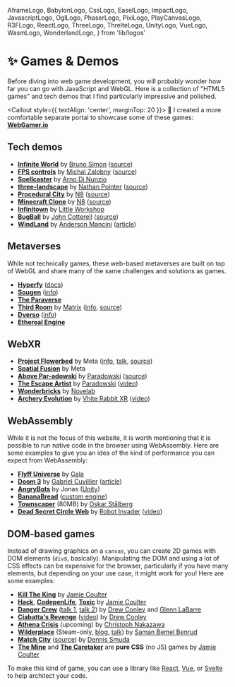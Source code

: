   AframeLogo,
  BabylonLogo,
  CssLogo,
  EaselLogo,
  ImpactLogo,
  JavascriptLogo,
  OglLogo,
  PhaserLogo,
  PixiLogo,
  PlayCanvasLogo,
  R3FLogo,
  ReactLogo,
  ThreeLogo,
  ThrelteLogo,
  UnityLogo,
  VueLogo,
  WasmLogo,
  WonderlandLogo,
} from 'lib/logos'

# ✨ Games & Demos

<NoBulletListStyles />

Before diving into web game development, you will probably wonder how far you can go with JavaScript and WebGL. Here is a collection of "HTML5 games" and tech demos that I find particularly impressive and polished.

<Callout style={{ textAlign: 'center', marginTop: 20 }}>
  🎉 I created a more comfortable separate portal to showcase some of these games:
  [**WebGamer.io**](https://webgamer.io)
</Callout>

<div style={{ margin: '32px 0' }}>
  <Games />
</div>

## Tech demos

- <ThreeLogo /> [**Infinite World**](https://infinite-world.vercel.app/) by [Bruno
  Simon](https://twitter.com/bruno_simon) ([source](https://github.com/brunosimon/infinite-world))
- <ThreeLogo /> [**FPS controls**](https://portfolio2022.michalzalobny.com/projects/first-person) by
  [Michal Zalobny](https://twitter.com/michalzalobny/status/1589575885601968128)
  ([source](https://github.com/michalzalobny/creative-bay/tree/main/src/containers/projects/FirstPerson))
- <ThreeLogo /> [**Spellcaster**](https://adinunz.io/spellcaster/) by [Arno Di
  Nunzio](https://twitter.com/aqro)
- <R3FLogo /> [**three-landscape**](https://three-landscape.vercel.app/) by [Nathan
  Pointer](https://twitter.com/nwpointer) ([source](https://github.com/nwpointer/three-landscape))
- <ThreeLogo /> [**Procedural City**](https://n8python.github.io/city/) by
  [N8](https://twitter.com/N8Programs) ([source](https://github.com/N8python/city))
- <ThreeLogo /> [**Minecraft Clone**](https://n8python.github.io/minecraftClone/) by
  [N8](https://twitter.com/N8Programs) ([source](https://github.com/N8python/minecraftClone))
- <ThreeLogo /> [**Infinitown**](https://demos.littleworkshop.fr/infinitown) by [Little
  Workshop](https://www.littleworkshop.fr/)
- <ThreeLogo /> [**BugBall**](https://www.johnc.pro/bugball/indexHIFI.html) by [John
  Cotterell](https://www.johnc.pro/) ([source](https://github.com/Cotterzz/titaniumballz))
- <ThreeLogo /> [**WindLand**](https://windland-neotix.vercel.app/) by [Anderson
  Mancini](https://twitter.com/Andersonmancini)
  ([article](https://tympanus.net/codrops/2022/04/25/case-study-windland-an-immersive-three-js-experience/))

## Metaverses

While not technically games, these web-based metaverses are built on top of WebGL and share many of the same challenges and solutions as games.

- <R3FLogo /> [**Hyperfy**](https://hyperfy.io) ([docs](https://docs.hyperfy.io/))
- <R3FLogo /> [**Sougen**](https://sougen.co/)
  ([info](https://docs.sougen.co/sougen-technical-advantages/webgl-powered))
- <R3FLogo /> [**The Paraverse**](https://paraverse.paragonsnft.com/)
- <ThreeLogo /> [**Third Room**](https://thirdroom.io/) by [Matrix](https://www.matrix.org/)
  ([info](https://thirdroom.io/preview#how-does-it-work),
  [source](https://github.com/matrix-org/thirdroom/))
- <ThreeLogo /> [**Dverso**](https://dverso.io/)
  ([info](https://dverso.notion.site/Welcome-to-dverso-s-whitepaper-148dea1069454546a8d1cda80b402dd1))
- <ThreeLogo /> [**Ethereal Engine**](https://www.etherealengine.com/explore)

## WebXR

- <ThreeLogo /> [**Project Flowerbed**](https://flowerbed.metademolab.com/) by Meta
  ([info](https://developer.oculus.com/blog/project-flowerbed-a-webxr-case-study/),
  [talk](https://www.facebook.com/RealityLabs/videos/783508189585692),
  [source](https://github.com/meta-quest/ProjectFlowerbed))
- <ThreeLogo /> [**Spatial Fusion**](https://spatialfusion.io/) by Meta
- <AframeLogo /> [**Above Par-adowski**](https://aboveparadowski.com/) by
  [Paradowski](https://twitter.com/paracreative)
  ([source](https://glitch.com/edit/#!/above-par-adowski-mini-golf-par-t-2))
- <WonderlandLogo /> [**The Escape Artist**](https://esc.art/) by
  [Paradowski](https://twitter.com/paracreative)
  ([video](https://paradowski.com/stories/escape-artist-out-now))
- <WonderlandLogo /> [**Wonderbricks**](https://heyvr.io/game/wonderbricks/) by
  [Novelab](https://novelab.io)
- <WonderlandLogo /> [**Archery Evolution**](https://heyvr.io/game/archery-evolution/) by
  [Vhite Rabbit XR](https://twitter.com/vhiterabbitvr)
  ([video](https://twitter.com/SrileXR/status/1713667369422242035))

## WebAssembly

While it is not the focus of this website, it is worth mentioning that it is possible to run native code in the browser using WebAssembly. Here are some examples to give you an idea of the kind of performance you can expect from WebAssembly:

- <WasmLogo /> [**Flyff Universe**](https://universe.flyff.com/play) by
  [Gala](https://en.wikipedia.org/wiki/Gala_Inc.)
- <WasmLogo /> [**Doom 3**](https://wasm.continuation-labs.com/d3demo/) by [Gabriel
  Cuvillier](https://github.com/gabrielcuvillier)
  ([article](https://www.continuation-labs.com/projects/d3wasm/))
- <WasmLogo /> [**AngryBots**](https://beta.unity3d.com/jonas/AngryBots/) by Jonas
  ([Unity](https://unity.com/))
- <WasmLogo /> [**BananaBread**](https://kripken.github.io/misc-js-benchmarks/banana/) ([custom
  engine](https://github.com/kripken/BananaBread/))
- <UnityLogo /> [**Townscaper**](https://oskarstalberg.com/Townscaper/) (80MB) by [Oskar
  Stålberg](https://twitter.com/OskSta)
- <WonderlandLogo /> [**Dead Secret Circle Web**](https://robot-invader.itch.io/dead-secret-circle-demo) by
  [Robot Invader](http://robotinvader.com/)
  ([video](https://twitter.com/WebXREngine/status/1714629904724271413))

## DOM-based games

Instead of drawing graphics on a `canvas`, you can create 2D games with DOM elements (`div`s, basically). Manipulating the DOM and using a lot of CSS effects can be expensive for the browser, particularly if you have many elements, but depending on your use case, it might work for you! Here are some examples:

- <CssLogo /> <VueLogo /> [**Kill The King**](https://codepen.io/jcoulterdesign/full/MWeZWxQ) by
  [Jamie Coulter](https://twitter.com/jamiecoulter89)
- <CssLogo /> <JavascriptLogo /> [**Hack**](https://codepen.io/jcoulterdesign/full/abYNyLq),
  [**CodepenLife**](https://codepen.io/jcoulterdesign/full/YvgpZW),
  [**Toxic**](https://codepen.io/jcoulterdesign/full/MWYKzaq) by [Jamie
  Coulter](https://twitter.com/jamiecoulter89)
- <CssLogo /> <ReactLogo /> [**Danger Crew**](https://thedangercrew.com/) ([talk
  1](https://www.youtube.com/watch?v=0pfLapmfxdY), [talk
  2](https://www.youtube.com/watch?v=nHaiLWUaWWw)) by [Drew
  Conley](https://twitter.com/drewconley13) and [Glenn LaBarre](https://twitter.com/GlennLaBarre)
- <CssLogo /> <ReactLogo /> [**Ciabatta's Revenge**](https://drewconley.itch.io/ciabattas-revenge)
  ([video](https://www.youtube.com/watch?v=4UiwfGaQGFA)) by [Drew
  Conley](https://twitter.com/drewconley13)
- <CssLogo /> <ReactLogo /> [**Athena Crisis**](https://athenacrisis.com/) (upcoming) by [Christoph
  Nakazawa](https://twitter.com/cpojer)
- <CssLogo /> <ReactLogo /> [**Wilderplace**](https://wilderplace.place/) (Steam-only,
  [blog](https://trashmoon.com/blog/), [talk](https://www.youtube.com/watch?v=yWzHEWJi7IE)) by
  [Saman Bemel Benrud](https://trashmoon.com/)
- <CssLogo /> [**Match City**](https://dennissmuda.github.io/match-city/)
  ([source](https://github.com/DennisSmuda/match-city)) by [Dennis Smuda](https://dennissmuda.com/)
- <CssLogo /> [**The Mine**](https://codepen.io/jcoulterdesign/full/NOMeEb) and [**The
  Caretaker**](https://codepen.io/jcoulterdesign/full/WNxjVbW) are **pure CSS** (no JS) games by
  [Jamie Coulter](https://twitter.com/jamiecoulter89)

To make this kind of game, you can use a library like [React](https://reactjs.org/), [Vue](https://vuejs.org/), or [Svelte](https://svelte.dev/) to help architect your code.
